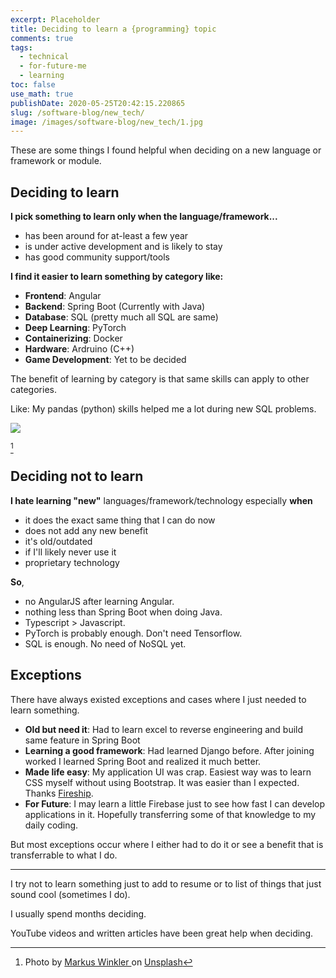 ```yaml
---
excerpt: Placeholder
title: Deciding to learn a {programming} topic
comments: true
tags:
  - technical
  - for-future-me
  - learning
toc: false
use_math: true
publishDate: 2020-05-25T20:42:15.220865
slug: /software-blog/new_tech/
image: /images/software-blog/new_tech/1.jpg
---
```



<Tip
  content="I am writing this as a <strong>reference to my future self</strong> and so <strong>it is highly biased</strong>. May be someone else finds this helpful too."
  type="info"
/>

These are some things I found helpful when deciding on a new language or framework or module.

## Deciding to learn

**I pick something to learn only when the language/framework...**

- has been around for at-least a few year
- is under active development and is likely to stay
- has good community support/tools

**I find it easier to learn something by category like:**

- **Frontend**: Angular
- **Backend**: Spring Boot (Currently with Java)
- **Database**: SQL (pretty much all SQL are same)
- **Deep Learning**: PyTorch
- **Containerizing**: Docker
- **Hardware**: Ardruino (C++)
- **Game Development**: Yet to be decided

The benefit of learning by category is that same skills can apply to other categories.

Like: My pandas (python) skills helped me a lot during new SQL problems.

![](/images/software-blog/new_tech/1.jpg)

[^1]

## Deciding not to learn

**I hate learning "new"** languages/framework/technology especially **when**

- it does the exact same thing that I can do now
- does not add any new benefit
- it's old/outdated
- if I'll likely never use it
- proprietary technology

**So**,

- no AngularJS after learning Angular.
- nothing less than Spring Boot when doing Java.
- Typescript > Javascript.
- PyTorch is probably enough. Don't need Tensorflow.
- SQL is enough. No need of NoSQL yet.

## Exceptions

There have always existed exceptions and cases where I just needed to learn something.

- **Old but need it**: Had to learn excel to reverse engineering and build same feature in Spring Boot
- **Learning a good framework**: Had learned Django before. After joining worked I learned Spring Boot and realized it much better.
- **Made life easy**: My application UI was crap. Easiest way was to learn CSS myself without using Bootstrap. It was easier than I expected. Thanks [Fireship](https://www.youtube.com/channel/UCsBjURrPoezykLs9EqgamOA/featured).
- **For Future**: I may learn a little Firebase just to see how fast I can develop applications in it. Hopefully transferring some of that knowledge to my daily coding.

But most exceptions occur where I either had to do it or see a benefit that is transferrable to what I do.

---

I try not to learn something just to add to resume or to list of things that just sound cool (sometimes I do).

I usually spend months deciding.

YouTube videos and written articles have been great help when deciding.

[^1]: Photo by <a href="https://unsplash.com/@markuswinkler?utm_source=unsplash&amp;utm_medium=referral&amp;utm_content=creditCopyText"> Markus Winkler </a> on <a href="https://unsplash.com/s/photos/programmer?utm_source=unsplash&amp;utm_medium=referral&amp;utm_content=creditCopyText">Unsplash</a>
